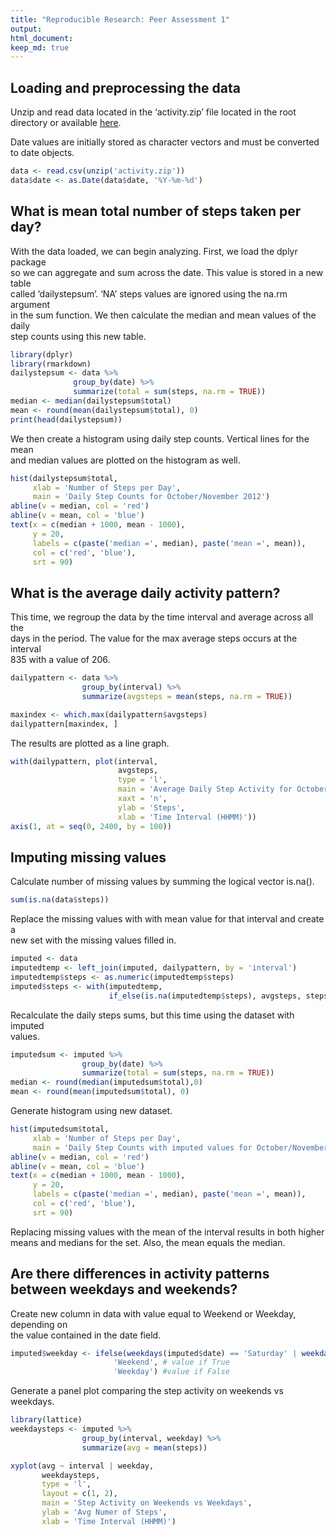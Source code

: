 ```yaml
---
title: "Reproducible Research: Peer Assessment 1"
output: 
html_document:
keep_md: true
---
```



## Loading and preprocessing the data
Unzip and read data located in the 'activity.zip' file located in the root
directory or available [here][1].

Date values are initially stored as character vectors and must be converted to
date objects.
```r
data <- read.csv(unzip('activity.zip'))
data$date <- as.Date(data$date, '%Y-%m-%d')
```


## What is mean total number of steps taken per day?
With the data loaded, we can begin analyzing. First, we load the dplyr package   
so we can aggregate and sum across the date. This value is stored in a new table  
called 'dailystepsum'. 'NA' steps values are ignored using the na.rm argument  
in the sum function. We then calculate the median and mean values of the daily  
step counts using this new table.  
``` r
library(dplyr)
library(rmarkdown)
dailystepsum <- data %>% 
              group_by(date) %>% 
              summarize(total = sum(steps, na.rm = TRUE))
median <- median(dailystepsum$total)
mean <- round(mean(dailystepsum$total), 0)
print(head(dailystepsum))
```
We then create a histogram using daily step counts. Vertical lines for the mean  
and median values are plotted on the histogram as well.        
```r
hist(dailystepsum$total,
     xlab = 'Number of Steps per Day',
     main = 'Daily Step Counts for October/November 2012')
abline(v = median, col = 'red')
abline(v = mean, col = 'blue')
text(x = c(median + 1000, mean - 1000), 
     y = 20, 
     labels = c(paste('median =', median), paste('mean =', mean)), 
     col = c('red', 'blue'),
     srt = 90)
```

## What is the average daily activity pattern?

This time, we regroup the data by the time interval and average across all the  
days in the period. The value for the max average steps occurs at the interval  
835 with a value of 206.  
``` r
dailypattern <- data %>%
                group_by(interval) %>%
                summarize(avgsteps = mean(steps, na.rm = TRUE))

maxindex <- which.max(dailypattern$avgsteps)
dailypattern[maxindex, ]
```
The results are plotted as a line graph.  
``` r
with(dailypattern, plot(interval, 
                        avgsteps, 
                        type = 'l',
                        main = 'Average Daily Step Activity for October/November',
                        xaxt = 'n',
                        ylab = 'Steps',
                        xlab = 'Time Interval (HHMM)'))
axis(1, at = seq(0, 2400, by = 100))
```

## Imputing missing values
Calculate number of missing values by summing the logical vector is.na().
```r
sum(is.na(data$steps))
```
Replace the missing values with with mean value for that interval and create a  
new set with the missing values filled in.  
``` r
imputed <- data
imputedtemp <- left_join(imputed, dailypattern, by = 'interval')
imputedtemp$steps <- as.numeric(imputedtemp$steps)
imputed$steps <- with(imputedtemp, 
                      if_else(is.na(imputedtemp$steps), avgsteps, steps))
```
Recalculate the daily steps sums, but this time using the dataset with imputed  
values.
```r
imputedsum <- imputed %>% 
                group_by(date) %>% 
                summarize(total = sum(steps, na.rm = TRUE))
median <- round(median(imputedsum$total),0)
mean <- round(mean(imputedsum$total), 0)
```
Generate histogram using new dataset.
``` r
hist(imputedsum$total,
     xlab = 'Number of Steps per Day',
     main = 'Daily Step Counts with imputed values for October/November 2012')
abline(v = median, col = 'red')
abline(v = mean, col = 'blue')
text(x = c(median + 1000, mean - 1000), 
     y = 20, 
     labels = c(paste('median =', median), paste('mean =', mean)), 
     col = c('red', 'blue'),
     srt = 90)
```
Replacing missing values with the mean of the interval results in both higher  
means and medians for the set. Also, the mean equals the median.

## Are there differences in activity patterns between weekdays and weekends?
Create new column in data with value equal to Weekend or Weekday, depending on  
the value contained in the date field.
``` r
imputed$weekday <- ifelse(weekdays(imputed$date) == 'Saturday' | weekdays(imputed$date) == 'Sunday', 
                       'Weekend', # value if True
                       'Weekday') #value if False
```
Generate a panel plot comparing the step activity on weekends vs weekdays.  
```r
library(lattice)
weekdaysteps <- imputed %>%
                group_by(interval, weekday) %>%
                summarize(avg = mean(steps))

xyplot(avg ~ interval | weekday, 
       weekdaysteps, 
       type = 'l', 
       layout = c(1, 2),
       main = 'Step Activity on Weekends vs Weekdays',
       ylab = 'Avg Numer of Steps',
       xlab = 'Time Interval (HHMM)')
```

[1]: https://d396qusza40orc.cloudfront.net/repdata%2Fdata%2Factivity.zip